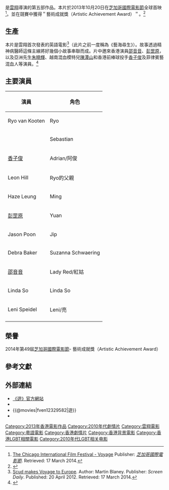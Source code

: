 {{Infobox_Film
|name = 遊
|original_name = ''{{lang|en|Voyage}}''
|image = 1014 voyage 1sht layout-2.jpg
|director = [[雲翔|雲翔]]
|producer = 雲翔
|producer_2 = 雲翔
|writer = 雲翔
|starring = [[彭罡原|彭罡原]]<br/>[[朱曉輝|朱曉輝]]<br/>[[陳潭山|陳潭山]]<br/>[[香子俊|香子俊]]<br/>{{tsl|en|Benjamin Brian Castro|賽巴斯安．卡斯楚}}<br/>[[邵音音|邵音音]]<br/>[[潘啟東|潘啟東]]<br/>[[梁卓禧|梁卓禧]]<br/>[[蘇梅|蘇梅]]<br/>[[劉鵬飛|劉鵬飛]]<br/>Leni Speidel<br/>Ryo van Kooten<br/>Sau Wong
| music = [[于逸堯|于逸堯]]
| cinematography = [[林志堅_(攝影師)|林志堅]]
| editing = [[陳志偉|陳志偉]]<br/>[[許偉傑|許偉傑]]
|studio = 藝行者電影公司
|distributor = {{TWN}}牽猴子整合行銷股份有限公司
|released =
|runtime = 99分鐘
|language = [[粤語|粤語]]、[[國語|國語]]、[[英語|英語]]
|gross=
|imdb_id = tt2329582
|website = [http://www.voyagethemovie.com 《遊》官方網站]
}}
{{engname|《遊》|''Voyage''}}是[[雲翔|雲翔]]導演的第五部作品。本片於2013年10月20日在[[芝加哥國際電影節|芝加哥國際電影節]]全球首映<ref name=CIFF>[http://www.chicagofilmfestival.com/films_and_schedule/movie.php?show=voyage The Chicago International Film Festival - Voyage] {{webarchive|url=https://web.archive.org/web/20140317105810/http://www.chicagofilmfestival.com/films_and_schedule/movie.php?show=voyage |date=2014-03-17 }} Publisher: ''[[芝加哥國際電影節|芝加哥國際電影節]]''. Retrieved: 17 March 2014.</ref>。並在競賽中獲得＂藝術成就獎（Artistic Achievement Award）＂。<ref>{{cite news|url=http://www.singpao.com/yl/mx/201410/t20141031_534535.html|title=雲翔新作品《遊》芝加哥獲藝術成就獎|publisher=[[成報網|成報網]]|author=|date=2014年12月31日|accessdate=2015-02-22|deadurl=yes|archiveurl=https://web.archive.org/web/20150222070031/http://www.singpao.com/yl/mx/201410/t20141031_534535.html|archivedate=2015年2月22日}}</ref>

== 生產 ==
本片是雲翔首次發表的英語電影<ref name=ScreenDaily>[http://www.screendaily.com/scud-makes-voyage-to-europe/5040678.article Scud makes Voyage to Europe]. Author: Martin Blaney. Publisher: ''Screen Daily''. Published: 20 April 2012. Retrieved: 17 March 2014.</ref>（此片之前一度稱為《藝海尋生》）。故事透過精神病醫師這條主線將好幾個小故事串聯而成。片中邀來香港演員[[邵音音|邵音音]]、[[彭罡原|彭罡原]]，以及亞洲先生[[朱曉輝|朱曉輝]]、越南混血模特兒[[陳潭山|陳潭山]]和香港前棒球投手[[香子俊|香子俊]]及菲律賓藝混血人{{tsl|en|Benjamin Brian Castro|賽巴斯安．卡斯楚}}等演員。<ref>{{cite news|url=http://www.ettoday.net/news/20131211/305641.htm |title= 演雲翔《遊》一片肉色　混血帥哥賽巴斯安獻銀幕初脫 |publisher= [[東森新聞|東森新聞]] |author= |date=2013年12月11日 |accessdate=2015-01-02}}</ref>

== 主要演員 ==
{|class="wikitable" width="25%" 
|-
!演員 !! 角色
|-
| Ryo van Kooten || Ryo
|-
| {{tsl|en|Benjamin Brian Castro|賽巴斯安．卡斯楚}} || Sebastian
|-
| [[香子俊|香子俊]] || Adrian/阿俊
|-
| Leon Hill || Ryo的父親
|-
| Haze Leung || Ming
|-
| [[彭罡原|彭罡原]] || Yuan
|-
| Jason Poon || Jip
|-
| Debra Baker || Suzanna Schwaering
|-
| [[邵音音|邵音音]] || Lady Red/紅姑
|-
| Linda So || Linda So
|-
| Leni Speidel || Leni/亮
|-
|}

== 榮譽 ==
{{Double image|left||200|Chicago Festival 003.jpg|206|《遊》於2013年10月20日在芝加哥國際電影節全球首映會。}}
2014年第49屆[[芝加哥國際電影節|芝加哥國際電影節]]- 藝術成就獎（Artistic Achievement Award）
{{clear}}

== 參考文獻 ==
<references/>

==外部連結==
*[https://web.archive.org/web/20190119085601/http://www.voyagethemovie.com/ 《遊》官方網站]
*{{douban|title=遊}}
*{{@movies|fven12329582|遊}}
*{{imdb title|2329582|遊}}

{{雲翔}}

{{DEFAULTSORT:Voyage}}
[[Category:2013年香港電影作品|Category:2013年香港電影作品]]
[[Category:2010年代劇情片|Category:2010年代劇情片]]
[[Category:雲翔電影|Category:雲翔電影]]
[[Category:粵語電影|Category:粵語電影]]
[[Category:香港劇情片|Category:香港劇情片]]
[[Category:香港背景電影|Category:香港背景電影]]
[[Category:香港LGBT相關電影|Category:香港LGBT相關電影]]
[[Category:2010年代LGBT相关电影|Category:2010年代LGBT相关电影]]